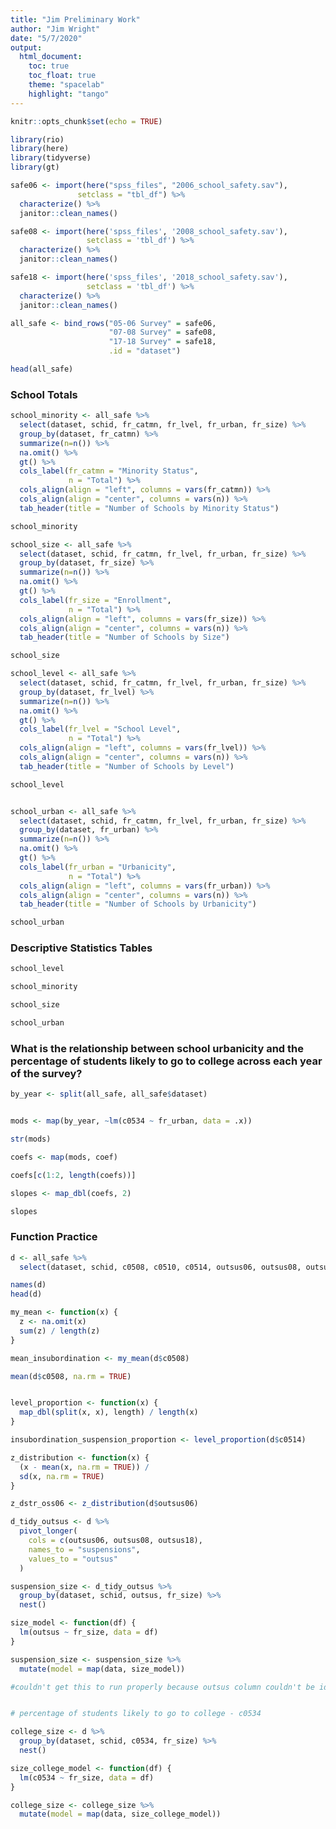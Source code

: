 ```yaml
---
title: "Jim Preliminary Work"
author: "Jim Wright"
date: "5/7/2020"
output:
  html_document: 
    toc: true
    toc_float: true
    theme: "spacelab"
    highlight: "tango"
---
```


```r
knitr::opts_chunk$set(echo = TRUE)

library(rio)
library(here)
library(tidyverse)
library(gt)

safe06 <- import(here("spss_files", "2006_school_safety.sav"),
               setclass = "tbl_df") %>% 
  characterize() %>% 
  janitor::clean_names() 

safe08 <- import(here('spss_files', '2008_school_safety.sav'),
                 setclass = 'tbl_df') %>% 
  characterize() %>% 
  janitor::clean_names()

safe18 <- import(here('spss_files', '2018_school_safety.sav'),
                 setclass = 'tbl_df') %>% 
  characterize() %>% 
  janitor::clean_names()

all_safe <- bind_rows("05-06 Survey" = safe06, 
                      "07-08 Survey" = safe08, 
                      "17-18 Survey" = safe18, 
                      .id = "dataset")

head(all_safe)
```


### School Totals
```r
school_minority <- all_safe %>% 
  select(dataset, schid, fr_catmn, fr_lvel, fr_urban, fr_size) %>% 
  group_by(dataset, fr_catmn) %>% 
  summarize(n=n()) %>% 
  na.omit() %>% 
  gt() %>% 
  cols_label(fr_catmn = "Minority Status",
             n = "Total") %>% 
  cols_align(align = "left", columns = vars(fr_catmn)) %>% 
  cols_align(align = "center", columns = vars(n)) %>% 
  tab_header(title = "Number of Schools by Minority Status")

school_minority

school_size <- all_safe %>% 
  select(dataset, schid, fr_catmn, fr_lvel, fr_urban, fr_size) %>% 
  group_by(dataset, fr_size) %>% 
  summarize(n=n()) %>% 
  na.omit() %>% 
  gt() %>% 
  cols_label(fr_size = "Enrollment",
             n = "Total") %>% 
  cols_align(align = "left", columns = vars(fr_size)) %>% 
  cols_align(align = "center", columns = vars(n)) %>% 
  tab_header(title = "Number of Schools by Size")

school_size

school_level <- all_safe %>% 
  select(dataset, schid, fr_catmn, fr_lvel, fr_urban, fr_size) %>% 
  group_by(dataset, fr_lvel) %>% 
  summarize(n=n()) %>% 
  na.omit() %>% 
  gt() %>% 
  cols_label(fr_lvel = "School Level",
             n = "Total") %>% 
  cols_align(align = "left", columns = vars(fr_lvel)) %>% 
  cols_align(align = "center", columns = vars(n)) %>% 
  tab_header(title = "Number of Schools by Level")

school_level


school_urban <- all_safe %>% 
  select(dataset, schid, fr_catmn, fr_lvel, fr_urban, fr_size) %>% 
  group_by(dataset, fr_urban) %>% 
  summarize(n=n()) %>% 
  na.omit() %>% 
  gt() %>% 
  cols_label(fr_urban = "Urbanicity",
             n = "Total") %>% 
  cols_align(align = "left", columns = vars(fr_urban)) %>% 
  cols_align(align = "center", columns = vars(n)) %>% 
  tab_header(title = "Number of Schools by Urbanicity")

school_urban
```

### Descriptive Statistics Tables
```r
school_level

school_minority

school_size

school_urban
```

### What is the relationship between school urbanicity and the percentage of students likely to go to college across each year of the survey?
```r
by_year <- split(all_safe, all_safe$dataset)


mods <- map(by_year, ~lm(c0534 ~ fr_urban, data = .x))

str(mods)

coefs <- map(mods, coef) 

coefs[c(1:2, length(coefs))]

slopes <- map_dbl(coefs, 2)

slopes
```


### Function Practice 
```r
d <- all_safe %>% 
  select(dataset, schid, c0508, c0510, c0514, outsus06, outsus08, outsus18, c0534, c0536, c0568, c0178, c0180, c0181, c0182, c0192, c0194, c0196, c0198, c0200, c0202, c0175, c0179, c0186, fr_catmn, fr_lvel, fr_urban, fr_size)

names(d)
head(d)

my_mean <- function(x) {
  z <- na.omit(x)
  sum(z) / length(z)
}

mean_insubordination <- my_mean(d$c0508)

mean(d$c0508, na.rm = TRUE)


level_proportion <- function(x) {
  map_dbl(split(x, x), length) / length(x)
}

insubordination_suspension_proportion <- level_proportion(d$c0514)

z_distribution <- function(x) {
  (x - mean(x, na.rm = TRUE)) / 
  sd(x, na.rm = TRUE) 
}

z_dstr_oss06 <- z_distribution(d$outsus06)

d_tidy_outsus <- d %>% 
  pivot_longer(
    cols = c(outsus06, outsus08, outsus18),
    names_to = "suspensions",
    values_to = "outsus"
  )

suspension_size <- d_tidy_outsus %>% 
  group_by(dataset, schid, outsus, fr_size) %>% 
  nest()

size_model <- function(df) {
  lm(outsus ~ fr_size, data = df)
}

suspension_size <- suspension_size %>% 
  mutate(model = map(data, size_model))

#couldn't get this to run properly because outsus column couldn't be identified 


# percentage of students likely to go to college - c0534

college_size <- d %>% 
  group_by(dataset, schid, c0534, fr_size) %>% 
  nest()

size_college_model <- function(df) {
  lm(c0534 ~ fr_size, data = df)
}

college_size <- college_size %>% 
  mutate(model = map(data, size_college_model))
```


